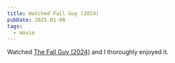 ```yaml
---
title: Watched Fall Guy (2024)
pubDate: 2025-01-08
tags:
  - movie
---
```


Watched [The Fall Guy (2024)](https://www.amazon.com/gp/video/detail/B0CVWSBLYS/) and I thoroughly enjoyed it.

<BestImage image={m} height={200} alt="Source: Rotten Tomatoes" />